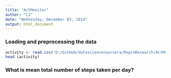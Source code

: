 ```yaml
---
title: "ActMonitor"
author: "CJ"
date: "Wednesday, December 03, 2014"
output: html_document
---
```


### Loading and preprocessing the data

```r

activity <- read.csv("D:/GitHub/datasciencecoursera/ReproResearch/ActMonitor/data/activity.csv", header = TRUE)
head (activity)

```

### What is mean total number of steps taken per day?

```r




```
